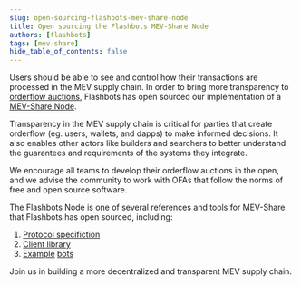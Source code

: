 ```yaml
---
slug: open-sourcing-flashbots-mev-share-node
title: Open sourcing the Flashbots MEV-Share Node
authors: [flashbots]
tags: [mev-share]
hide_table_of_contents: false
---
```


Users should be able to see and control how their transactions are processed in the MEV supply chain. In order to bring more transparency to [orderflow auctions](https://writings.flashbots.net/order-flow-auctions-and-centralisation-II), Flashbots has open sourced our implementation of a [MEV-Share Node](https://github.com/flashbots/mev-share-node).

Transparency in the MEV supply chain is critical for parties that create orderflow (eg. users, wallets, and dapps) to make informed decisions. It also enables other actors like builders and searchers to better understand the guarantees and requirements of the systems they integrate.

We encourage all teams to develop their orderflow auctions in the open, and we advise the community to work with OFAs that follow the norms of free and open source software.

The Flashbots Node is one of several references and tools for MEV-Share that Flashbots has open sourced, including:
1. [Protocol specifiction](https://github.com/flashbots/mev-share)
2. [Client library](https://github.com/flashbots/mev-share-client-ts)
3. [Example](https://github.com/flashbots/simple-blind-arbitrage) [bots](https://github.com/flashbots/simple-limit-order-bot)

Join us in building a more decentralized and transparent MEV supply chain.

